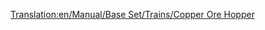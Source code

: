 [[Translation:en/Manual/Base Set/Trains/Copper Ore Hopper]]
{{fr/Wagon|Nom=Wagon de minerai de cuivre
|Coût=1 048£ (2 096$)
|Poids=19 / 49 t
|Image=[[File:en/Copperorehopper.png]]
|Capacité=30 tonnes de minerai de cuivre
|MonoCoût="
|MonoPoids=19 / 54 t
|MonoCapacité=35 tonnes de minerai de cuivre
|MagCoût="
|MagPoids=19 / 56 t
|MagCapacité=37 tonnes de minerai de cuivre
|Description=Ce wagon est utilsié pour transporter du minerai de cuivre des mines vers les usines, dans les territoires [[fr/Manual/Climat#subtropical|subtropicaux]].
}}